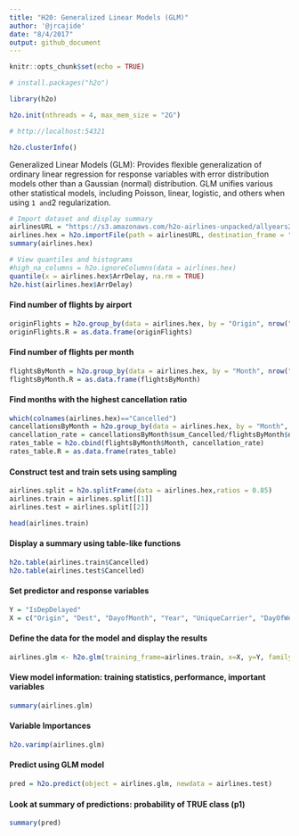 ```yaml
---
title: "H20: Generalized Linear Models (GLM)"
author: '@jrcajide'
date: "8/4/2017"
output: github_document
---
```


```r
knitr::opts_chunk$set(echo = TRUE)
```



```r
# install.packages("h2o")

library(h2o)

h2o.init(nthreads = 4, max_mem_size = "2G")

# http://localhost:54321

h2o.clusterInfo()

```

Generalized Linear Models (GLM): Provides flexible generalization of
ordinary linear regression for response variables with error distribution models
other than a Gaussian (normal) distribution. GLM unifies various other
statistical models, including Poisson, linear, logistic, and others when using `1
and `2 regularization.

```r
# Import dataset and display summary
airlinesURL = "https://s3.amazonaws.com/h2o-airlines-unpacked/allyears2k.csv"
airlines.hex = h2o.importFile(path = airlinesURL, destination_frame = "airlines.hex")
summary(airlines.hex)
```

```r
# View quantiles and histograms
#high_na_columns = h2o.ignoreColumns(data = airlines.hex)
quantile(x = airlines.hex$ArrDelay, na.rm = TRUE)
h2o.hist(airlines.hex$ArrDelay)
```

#### Find number of flights by airport

```r
originFlights = h2o.group_by(data = airlines.hex, by = "Origin", nrow("Origin"), gb.control=list(na.methods="rm"))
originFlights.R = as.data.frame(originFlights)
```

#### Find number of flights per month

```r
flightsByMonth = h2o.group_by(data = airlines.hex, by = "Month", nrow("Month"),gb.control=list(na.methods="rm"))
flightsByMonth.R = as.data.frame(flightsByMonth)
```

#### Find months with the highest cancellation ratio

```r
which(colnames(airlines.hex)=="Cancelled")
cancellationsByMonth = h2o.group_by(data = airlines.hex, by = "Month", sum("Cancelled"),gb.control=list(na.methods="rm"))
cancellation_rate = cancellationsByMonth$sum_Cancelled/flightsByMonth$nrow
rates_table = h2o.cbind(flightsByMonth$Month, cancellation_rate)
rates_table.R = as.data.frame(rates_table)
```

#### Construct test and train sets using sampling

```r

airlines.split = h2o.splitFrame(data = airlines.hex,ratios = 0.85)
airlines.train = airlines.split[[1]]
airlines.test = airlines.split[[2]]

head(airlines.train)
```

#### Display a summary using table-like functions

```r
h2o.table(airlines.train$Cancelled)
h2o.table(airlines.test$Cancelled)
```

#### Set predictor and response variables

```r
Y = "IsDepDelayed"
X = c("Origin", "Dest", "DayofMonth", "Year", "UniqueCarrier", "DayOfWeek", "Month", "DepTime", "ArrTime", "Distance")
```

#### Define the data for the model and display the results

```r
airlines.glm <- h2o.glm(training_frame=airlines.train, x=X, y=Y, family = "binomial", alpha = 0.5)
```

#### View model information: training statistics, performance, important variables
```r
summary(airlines.glm)
```

#### Variable Importances

```r
h2o.varimp(airlines.glm)
```

#### Predict using GLM model

```r
pred = h2o.predict(object = airlines.glm, newdata = airlines.test)
```

#### Look at summary of predictions: probability of TRUE class (p1)

```r
summary(pred)
```

